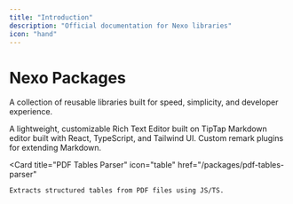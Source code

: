 ```yaml
---
title: "Introduction"
description: "Official documentation for Nexo libraries"
icon: "hand"
---
```


# Nexo Packages

A collection of reusable libraries built for speed, simplicity, and developer experience.

<CardGroup cols={2}>
  <Card
    title="Rich Text Editor"
    icon="text"
    href="/packages/nexo-editor"
  >
    A lightweight, customizable Rich Text Editor built on TipTap
  </Card>
 <Card
    title="MDX Editor"
    icon="code"
    href="/packages/nexo-mdx"
  >
    Markdown editor built with React, TypeScript, and Tailwind UI.
  </Card>
  <Card
    title="Remark Plugins"
    icon="plug"
    href="/packages/remark-plugins"
  >
    Custom remark plugins for extending Markdown.
  </Card>

  <Card
    title="PDF Tables Parser"
    icon="table"
    href="/packages/pdf-tables-parser"
  >
    Extracts structured tables from PDF files using JS/TS.
  </Card>
</CardGroup>
